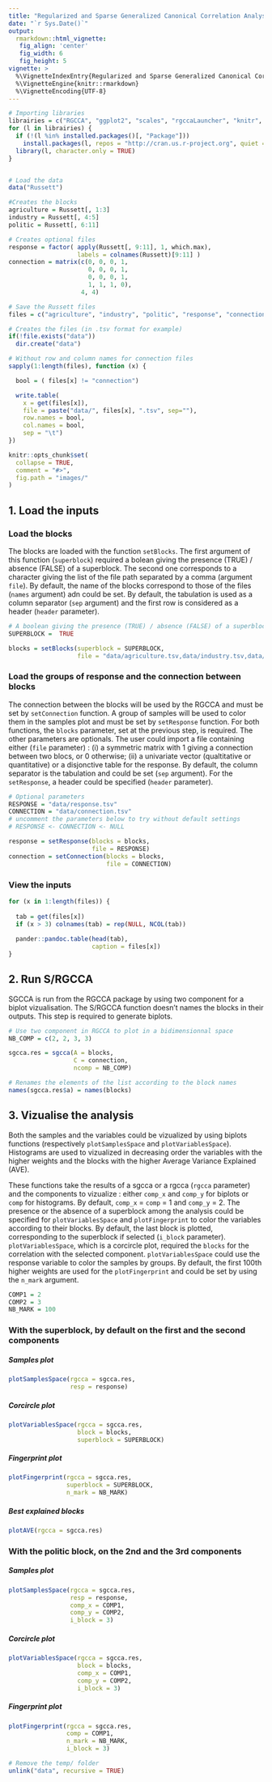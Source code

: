 ```yaml
---
title: "Regularized and Sparse Generalized Canonical Correlation Analysis : user manual"
date: "`r Sys.Date()`"
output:
  rmarkdown::html_vignette:
   fig_align: 'center'
   fig_width: 6
   fig_height: 5
vignette: >
  %\VignetteIndexEntry{Regularized and Sparse Generalized Canonical Correlation Analysis : user manual}
  %\VignetteEngine{knitr::rmarkdown}
  %\VignetteEncoding{UTF-8}
---
```


```r

# Importing libraries
librairies = c("RGCCA", "ggplot2", "scales", "rgccaLauncher", "knitr", "pander")
for (l in librairies) {
  if (!(l %in% installed.packages()[, "Package"]))
    install.packages(l, repos = "http://cran.us.r-project.org", quiet = T)
  library(l, character.only = TRUE)
}


# Load the data
data("Russett")

#Creates the blocks
agriculture = Russett[, 1:3]
industry = Russett[, 4:5]
politic = Russett[, 6:11]

# Creates optional files
response = factor( apply(Russett[, 9:11], 1, which.max),
                   labels = colnames(Russett)[9:11] )
connection = matrix(c(0, 0, 0, 1,
                      0, 0, 0, 1,
                      0, 0, 0, 1,
                      1, 1, 1, 0),
                    4, 4)

# Save the Russett files
files = c("agriculture", "industry", "politic", "response", "connection")

# Creates the files (in .tsv format for example)
if(!file.exists("data"))
  dir.create("data")

# Without row and column names for connection files
sapply(1:length(files), function (x) {

  bool = ( files[x] != "connection")

  write.table(
    x = get(files[x]),
    file = paste("data/", files[x], ".tsv", sep=""),
    row.names = bool,
    col.names = bool,
    sep = "\t")
})

knitr::opts_chunk$set(
  collapse = TRUE,
  comment = "#>",
  fig.path = "images/"
)

```


## 1.  Load the inputs
### Load the blocks

The blocks are loaded with the function ```setBlocks```. The first argument of this function (```superblock```) required a bolean giving the presence (TRUE) / absence (FALSE) of a superblock. The second one corresponds to a character giving the list of the file path separated by a comma (argument ```file```). By default, the name of the blocks correspond to those of the files (```names``` argument) adn could be set. By default, the tabulation is used as a column separator (```sep``` argument) and the first row is considered as a header (```header``` parameter).

```r
# A boolean giving the presence (TRUE) / absence (FALSE) of a superblock
SUPERBLOCK =  TRUE

blocks = setBlocks(superblock = SUPERBLOCK, 
                   file = "data/agriculture.tsv,data/industry.tsv,data/politic.tsv")
```

### Load the groups of response and the connection between blocks

The connection between the blocks will be used by the RGCCA and must be set by ```setConnection``` function. A group of samples will be used to color them in the samples plot and must be set by ```setResponse``` function. For both functions, the ```blocks``` parameter, set at the previous step, is required. The other parameters are optionals. The user could import a file containing either (```file``` parameter) : (i) a symmetric matrix with 1 giving a connection between two blocs, or 0 otherwise; (ii) a univariate vector (qualtitative or quantitative) or a disjonctive table for the response. By default, the column separator is the tabulation and could be set (```sep``` argument). For the ```setResponse```, a header could be specified (```header``` parameter).

```r
# Optional parameters
RESPONSE = "data/response.tsv"
CONNECTION = "data/connection.tsv"
# uncomment the parameters below to try without default settings
# RESPONSE <- CONNECTION <- NULL

response = setResponse(blocks = blocks, 
                       file = RESPONSE)
connection = setConnection(blocks = blocks, 
                           file = CONNECTION)
```


### View the inputs

```r

for (x in 1:length(files)) {
  
  tab = get(files[x])
  if (x > 3) colnames(tab) = rep(NULL, NCOL(tab))
  
  pander::pandoc.table(head(tab),
                       caption = files[x])
}
```


## 2.  Run S/RGCCA

SGCCA is run from the RGCCA package by using two component for a biplot vizualisation. The S/RGCCA function doesn't names the blocks in their outputs. This step is required to generate biplots.

```r
# Use two component in RGCCA to plot in a bidimensionnal space
NB_COMP = c(2, 2, 3, 3)

sgcca.res = sgcca(A = blocks,
                  C = connection,
                  ncomp = NB_COMP)

# Renames the elements of the list according to the block names
names(sgcca.res$a) = names(blocks)
```


## 3.  Vizualise the analysis

Both the samples and the variables could be vizualized by using biplots functions (respectively ```plotSamplesSpace``` and ```plotVariablesSpace```). Histograms are used to vizualized in decreasing order the variables with the higher weights and the blocks with the higher Average Variance Explained (AVE).

These functions take the results of a sgcca or a rgcca (```rgcca``` parameter) and the components to vizualize : either ```comp_x``` and ```comp_y``` for biplots or  ```comp``` for histograms. By default, ```comp_x``` = ```comp``` = 1 and ```comp_y``` = 2. The presence or the absence of a superblock among the analysis could be specified for ```plotVariablesSpace``` and ```plotFingerprint``` to color the variables according to their blocks. By default, the last block is plotted, corresponding to the superblock if selected (```i_block``` parameter). ```plotVariablesSpace```, which is a corcircle plot, required the ```blocks``` for the correlation with the selected component. ```plotVariablesSpace``` could use the response variable to color the samples by groups. By default, the first 100th higher weights are used for the ```plotFingerprint``` and could be set by using the ```n_mark``` argument.

```r
COMP1 = 2
COMP2 = 3
NB_MARK = 100
```

### With the superblock, by default on the first and the second components

##### Samples plot
```r
plotSamplesSpace(rgcca = sgcca.res, 
                 resp = response)
```

##### Corcircle plot
```r
plotVariablesSpace(rgcca = sgcca.res,
                   block = blocks,
                   superblock = SUPERBLOCK)
```

##### Fingerprint plot
```r
plotFingerprint(rgcca = sgcca.res,
                superblock = SUPERBLOCK,
                n_mark = NB_MARK)
```

##### Best explained blocks
```r
plotAVE(rgcca = sgcca.res)

```

### With the politic block, on the 2nd and the 3rd components

##### Samples plot
```r
plotSamplesSpace(rgcca = sgcca.res, 
                 resp = response, 
                 comp_x = COMP1, 
                 comp_y = COMP2, 
                 i_block = 3)
```

##### Corcircle plot
```r
plotVariablesSpace(rgcca = sgcca.res,
                   block = blocks,
                   comp_x = COMP1,
                   comp_y = COMP2,
                   i_block = 3)
```

##### Fingerprint plot
```r
plotFingerprint(rgcca = sgcca.res,
                comp = COMP1,
                n_mark = NB_MARK, 
                i_block = 3)

```


```r
# Remove the temp/ folder
unlink("data", recursive = TRUE)
```

